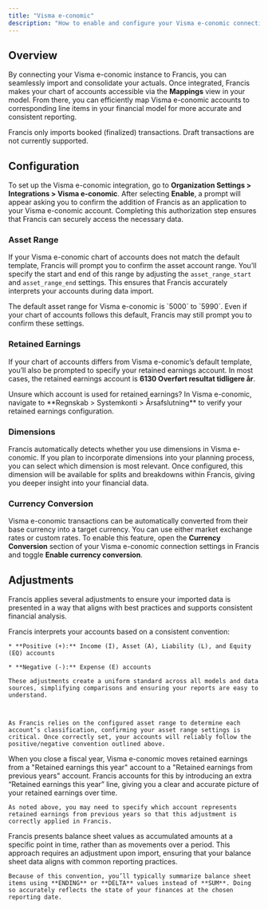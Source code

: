 ```yaml
---
title: "Visma e-conomic"
description: "How to enable and configure your Visma e-conomic connection."
---
```


## Overview

By connecting your Visma e-conomic instance to Francis, you can seamlessly import and consolidate your actuals. Once integrated, Francis makes your chart of accounts accessible via the **Mappings** view in your model. From there, you can efficiently map Visma e-conomic accounts to corresponding line items in your financial model for more accurate and consistent reporting.

<Tip>
  Francis only imports booked (finalized) transactions. Draft transactions are not currently supported.
</Tip>

## Configuration

To set up the Visma e-conomic integration, go to **Organization Settings > Integrations > Visma e-conomic**. After selecting **Enable**, a prompt will appear asking you to confirm the addition of Francis as an application to your Visma e-conomic account. Completing this authorization step ensures that Francis can securely access the necessary data.

### Asset Range

If your Visma e-conomic chart of accounts does not match the default template, Francis will prompt you to confirm the asset account range. You’ll specify the start and end of this range by adjusting the `asset_range_start` and `asset_range_end` settings. This ensures that Francis accurately interprets your accounts during data import.

<Tip>
  The default asset range for Visma e-conomic is `5000` to `5990`. Even if your chart of accounts follows this default, Francis may still prompt you to confirm these settings.
</Tip>

### Retained Earnings

If your chart of accounts differs from Visma e-conomic’s default template, you’ll also be prompted to specify your retained earnings account. In most cases, the retained earnings account is **6130 Overført resultat tidligere år**.

<Tip>
  Unsure which account is used for retained earnings? In Visma e-conomic, navigate to **Regnskab > Systemkonti > Årsafslutning** to verify your retained earnings configuration.
</Tip>

### Dimensions

Francis automatically detects whether you use dimensions in Visma e-conomic. If you plan to incorporate dimensions into your planning process, you can select which dimension is most relevant. Once configured, this dimension will be available for splits and breakdowns within Francis, giving you deeper insight into your financial data.

### Currency Conversion

Visma e-conomic transactions can be automatically converted from their base currency into a target currency. You can use either market exchange rates or custom rates. To enable this feature, open the **Currency Conversion** section of your Visma e-conomic connection settings in Francis and toggle **Enable currency conversion**.

## Adjustments

Francis applies several adjustments to ensure your imported data is presented in a way that aligns with best practices and supports consistent financial analysis.

<Tabs>
  <Tab title="Number convention">
    Francis interprets your accounts based on a consistent convention:

    * **Positive (+):** Income (I), Asset (A), Liability (L), and Equity (EQ) accounts

    * **Negative (-):** Expense (E) accounts

    These adjustments create a uniform standard across all models and data sources, simplifying comparisons and ensuring your reports are easy to understand.



    As Francis relies on the configured asset range to determine each account’s classification, confirming your asset range settings is critical. Once correctly set, your accounts will reliably follow the positive/negative convention outlined above.
  </Tab>

  <Tab title="Retained earnings">
    When you close a fiscal year, Visma e-conomic moves retained earnings from a "Retained earnings this year" account to a "Retained earnings from previous years" account. Francis accounts for this by introducing an extra “Retained earnings this year” line, giving you a clear and accurate picture of your retained earnings over time.



    As noted above, you may need to specify which account represents retained earnings from previous years so that this adjustment is correctly applied in Francis.
  </Tab>

  <Tab title="Balance sheet">
    Francis presents balance sheet values as accumulated amounts at a specific point in time, rather than as movements over a period. This approach requires an adjustment upon import, ensuring that your balance sheet data aligns with common reporting practices.



    Because of this convention, you’ll typically summarize balance sheet items using **ENDING** or **DELTA** values instead of **SUM**. Doing so accurately reflects the state of your finances at the chosen reporting date.
  </Tab>
</Tabs>